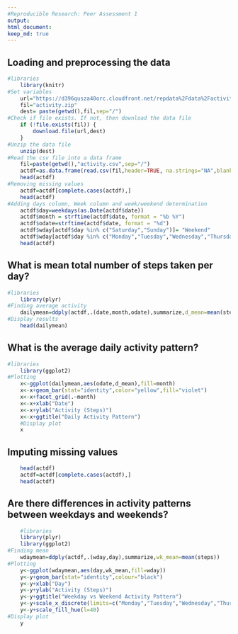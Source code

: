 ```yaml
---
#Reproducible Research: Peer Assessment 1
output: 
html_document:
keep_md: true
---
```


## Loading and preprocessing the data
```r
#libraries
    library(knitr)
#Set variables
    url="https://d396qusza40orc.cloudfront.net/repdata%2Fdata%2Factivity.zip"
    fil="activity.zip"
    dest= paste(getwd(),fil,sep="/")
#Check if file exists. If not, then download the data file
    if (!file.exists(fil)) {
        download.file(url,dest)
    }
#Unzip the data file
    unzip(dest)
#Read the csv file into a data frame
    fil=paste(getwd(),"activity.csv",sep="/")
    actdf=as.data.frame(read.csv(fil,header=TRUE, na.strings="NA",blank.lines.skip=TRUE))
    head(actdf)
#Removing missing values
    actdf=actdf[complete.cases(actdf),]
    head(actdf)
#Adding days column, Week column and week/weekend determination
    actdf$day=weekdays(as.Date(actdf$date))
    actdf$month = strftime(actdf$date, format = "%b %Y")
    actdf$odate=strftime(actdf$date, format = "%d")
    actdf$wday[actdf$day %in% c("Saturday","Sunday")]= "Weekend"
    actdf$wday[actdf$day %in% c("Monday","Tuesday","Wednesday","Thursday","Friday")]= "Weekday"
    head(actdf)
```


## What is mean total number of steps taken per day?
```r
#libraries
    library(plyr)
#Finding average activity
    dailymean=ddply(actdf,.(date,month,odate),summarize,d_mean=mean(steps))
#Display results
    head(dailymean)
```


## What is the average daily activity pattern?

```r
#libraries
    library(ggplot2)
#Plotting
    x<-ggplot(dailymean,aes(odate,d_mean),fill=month)
    x<-x+geom_bar(stat="identity",color="yellow",fill="violet")
    x<-x+facet_grid(.~month)
    x<-x+xlab("Date")
    x<-x+ylab("Activity (Steps)")
    x<-x+ggtitle("Daily Activity Pattern")
    #Display plot
    x
```

## Imputing missing values
```r
    head(actdf)
    actdf=actdf[complete.cases(actdf),]
    head(actdf)
```

## Are there differences in activity patterns between weekdays and weekends?
```r
    #libraries
    library(plyr)
    library(ggplot2)
#Finding mean
    wdaymean=ddply(actdf,.(wday,day),summarize,wk_mean=mean(steps))
#Plotting
    y<-ggplot(wdaymean,aes(day,wk_mean,fill=wday))
    y<-y+geom_bar(stat="identity",colour="black")
    y<-y+xlab("Day")
    y<-y+ylab("Activity (Steps)")
    y<-y+ggtitle("Weekday vs Weekend Activity Pattern")
    y<-y+scale_x_discrete(limits=c("Monday","Tuesday","Wednesday","Thursday","Friday","Saturday","Sunday"))
    y<-y+scale_fill_hue(l=40)
#Display plot
    y
```
